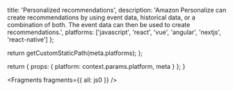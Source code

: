 
  title: 'Personalized recommendations',
  description:
    'Amazon Personalize can create recommendations by using event data, historical data, or a combination of both. The event data can then be used to create recommendations.',
  platforms: ['javascript', 'react', 'vue', 'angular', 'nextjs', 'react-native']
};

  return getCustomStaticPath(meta.platforms);
};

  return {
    props: {
      platform: context.params.platform,
      meta
    }
  };
}


<Fragments fragments={{ all: js0 }} />
